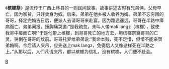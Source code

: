 {{unreferenced|time=2012-05-26T13:24:09+00:00}}
《'''槟榔祭'''》是流传于广西上林县的一则民间故事。故事讲述古时有兄弟俩，父母早亡，因为家贫，只好卖身为奴。后来，弟弟在他乡被人收养为婿。弟弟不忘穷困的哥哥，择定完婚吉日后，便派人去请哥哥来赴宴。因为路途遥远，哥哥在半路中瘴病而亡。弟弟闻报，捶胸痛哭道:“是我疏忽，未叫人带mak langz（槟榔），致使我哥中瘴而亡啊!”于是他带上槟榔，到哥哥死亡的地方去，用槟榔祭奠哥哥的亡灵，哭倒在哥哥的坟前。哥哥托梦给弟弟说:“我命本贱，死不足惜，但惜不能亲贺弟婚啊。今后请人庆吊，应先送上mak langz，免得后人又像这样死在半路之上。”从那以后，人们凡请庆吊，都以槟榔为信礼，没有槟榔，人们便不赴会。



[[Category:壮族文学|B]]